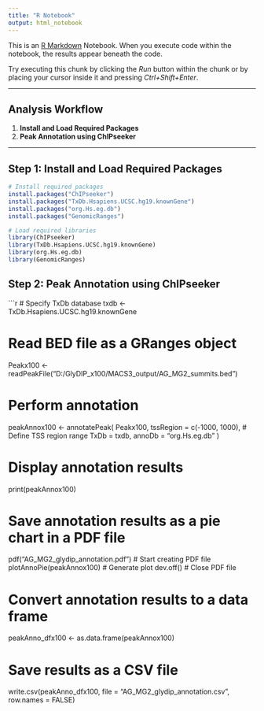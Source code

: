 ---
title: "R Notebook"
output: html_notebook
---

This is an [R Markdown](http://rmarkdown.rstudio.com) Notebook. When you execute code within the notebook, the results appear beneath the code.  

Try executing this chunk by clicking the *Run* button within the chunk or by placing your cursor inside it and pressing *Ctrl+Shift+Enter*.

---

## **Analysis Workflow**
1. **Install and Load Required Packages**
2. **Peak Annotation using ChIPseeker**

---

## **Step 1: Install and Load Required Packages**
```{r}
# Install required packages
install.packages("ChIPseeker")
install.packages("TxDb.Hsapiens.UCSC.hg19.knownGene")
install.packages("org.Hs.eg.db")
install.packages("GenomicRanges")

# Load required libraries
library(ChIPseeker)
library(TxDb.Hsapiens.UCSC.hg19.knownGene)
library(org.Hs.eg.db)
library(GenomicRanges)
```



## **Step 2: Peak Annotation using ChIPseeker**
```{r}
# Specify TxDb database
txdb <- TxDb.Hsapiens.UCSC.hg19.knownGene

# Read BED file as a GRanges object
Peakx100 <- readPeakFile("D:/GlyDIP_x100/MACS3_output/AG_MG2_summits.bed")

# Perform annotation
peakAnnox100 <- annotatePeak(
  Peakx100,
  tssRegion = c(-1000, 1000),  # Define TSS region range
  TxDb = txdb,
  annoDb = "org.Hs.eg.db"
)

# Display annotation results
print(peakAnnox100)

# Save annotation results as a pie chart in a PDF file
pdf("AG_MG2_glydip_annotation.pdf")  # Start creating PDF file
plotAnnoPie(peakAnnox100)             # Generate plot
dev.off()                              # Close PDF file

# Convert annotation results to a data frame
peakAnno_dfx100 <- as.data.frame(peakAnnox100)

# Save results as a CSV file
write.csv(peakAnno_dfx100, file = "AG_MG2_glydip_annotation.csv", row.names = FALSE)
